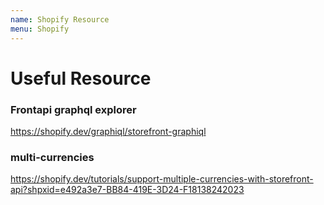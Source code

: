 ```yaml
---
name: Shopify Resource
menu: Shopify
---
```


# Useful Resource

### Frontapi graphql explorer

https://shopify.dev/graphiql/storefront-graphiql

### multi-currencies

https://shopify.dev/tutorials/support-multiple-currencies-with-storefront-api?shpxid=e492a3e7-BB84-419E-3D24-F18138242023
